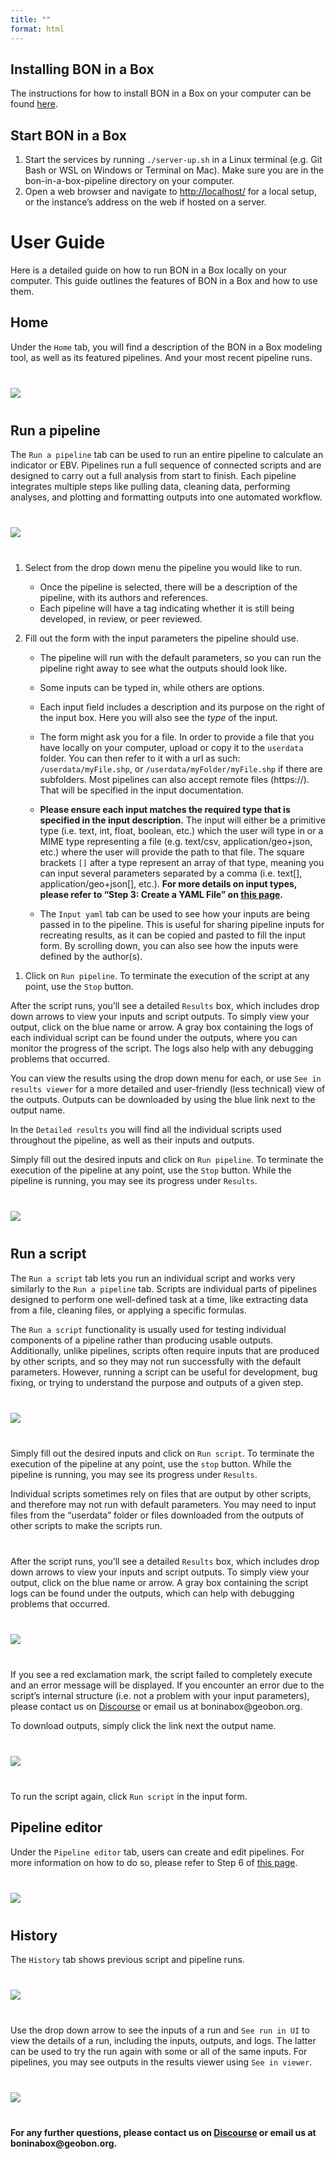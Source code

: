 ```yaml
---
title: ""
format: html
---
```


## Installing BON in a Box

The instructions for how to install BON in a Box on your computer can be found [here](how_to_install.qmd).

## Start BON in a Box

1.  Start the services by running `./server-up.sh` in a Linux terminal (e.g. Git Bash or WSL on Windows or Terminal on Mac). Make sure you are in the bon-in-a-box-pipeline directory on your computer.
2.  Open a web browser and navigate to <http://localhost/> for a local setup, or the instance's address on the web if hosted on a server.

# User Guide

Here is a detailed guide on how to run BON in a Box locally on your computer. This guide outlines the features of BON in a Box and how to use them.

## Home

Under the `Home` tab, you will find a description of the BON in a Box modeling tool, as well as its featured pipelines. And your most recent pipeline runs.

::: {style="margin-top: 40px;"}
:::

![](images/Image7.png)

::: {style="margin-top: 40px;"}
:::

## Run a pipeline

The `Run a pipeline` tab can be used to run an entire pipeline to calculate an indicator or EBV. Pipelines run a full sequence of connected scripts and are designed to carry out a full analysis from start to finish. Each pipeline integrates multiple steps like pulling data, cleaning data, performing analyses, and plotting and formatting outputs into one automated workflow.

::: {style="margin-top: 40px;"}
:::

![](images/Image12.png)

::: {style="margin-top: 40px;"}
:::

1.  Select from the drop down menu the pipeline you would like to run.

    -   Once the pipeline is selected, there will be a description of the pipeline, with its authors and references.
    -   Each pipeline will have a tag indicating whether it is still being developed, in review, or peer reviewed.

2.  Fill out the form with the input parameters the pipeline should use.

    -   The pipeline will run with the default parameters, so you can run the pipeline right away to see what the outputs should look like.

    -   Some inputs can be typed in, while others are options.

    -   Each input field includes a description and its purpose on the right of the input box. Here you will also see the *type* of the input.

    -   The form might ask you for a file. In order to provide a file that you have locally on your computer, upload or copy it to the `userdata` folder. You can then refer to it with a url as such: `/userdata/myFile.shp`, or `/userdata/myFolder/myFile.shp` if there are subfolders. Most pipelines can also accept remote files (https://). That will be specified in the input documentation.

    -   **Please ensure each input matches the required type that is specified in the input description.** The input will either be a primitive type (i.e. text, int, float, boolean, etc.) which the user will type in or a MIME type representing a file (e.g. text/csv, application/geo+json, etc.) where the user will provide the path to that file. The square brackets `[]` after a type represent an array of that type, meaning you can input several parameters separated by a comma (i.e. text\[\], application/geo+json\[\], etc.). **For more details on input types, please refer to "Step 3: Create a YAML File" on [this page](how_to_contribute.qmd).**

    -   The `Input yaml` tab can be used to see how your inputs are being passed in to the pipeline. This is useful for sharing pipeline inputs for recreating results, as it can be copied and pasted to fill the input form. By scrolling down, you can also see how the inputs were defined by the author(s).

<!-- -->

1.  Click on `Run pipeline`. To terminate the execution of the script at any point, use the `Stop` button.

After the script runs, you'll see a detailed `Results` box, which includes drop down arrows to view your inputs and script outputs. To simply view your output, click on the blue name or arrow. A gray box containing the logs of each individual script can be found under the outputs, where you can monitor the progress of the script. The logs also help with any debugging problems that occurred.

You can view the results using the drop down menu for each, or use `See in results viewer` for a more detailed and user-friendly (less technical) view of the outputs. Outputs can be downloaded by using the blue link next to the output name.

In the `Detailed results` you will find all the individual scripts used throughout the pipeline, as well as their inputs and outputs.

Simply fill out the desired inputs and click on `Run pipeline`. To terminate the execution of the pipeline at any point, use the `Stop` button. While the pipeline is running, you may see its progress under `Results`.

::: {style="margin-top: 40px;"}
:::

![](images/Image13.png)

::: {style="margin-top: 40px;"}
:::

## Run a script

The `Run a script` tab lets you run an individual script and works very similarly to the `Run a pipeline` tab. Scripts are individual parts of pipelines designed to perform one well-defined task at a time, like extracting data from a file, cleaning files, or applying a specific formulas.

The `Run a script` functionality is usually used for testing individual components of a pipeline rather than producing usable outputs. Additionally, unlike pipelines, scripts often require inputs that are produced by other scripts, and so they may not run successfully with the default parameters. However, running a script can be useful for development, bug fixing, or trying to understand the purpose and outputs of a given step.

::: {style="margin-top: 40px;"}
:::

![](images/Image8.png)

::: {style="margin-top: 40px;"}
:::

Simply fill out the desired inputs and click on `Run script`. To terminate the execution of the pipeline at any point, use the `stop` button. While the pipeline is running, you may see its progress under `Results`.

Individual scripts sometimes rely on files that are output by other scripts, and therefore may not run with default parameters. You may need to input files from the "userdata" folder or files downloaded from the outputs of other scripts to make the scripts run.

::: {style="margin-top: 40px;"}
:::

After the script runs, you'll see a detailed `Results` box, which includes drop down arrows to view your inputs and script outputs. To simply view your output, click on the blue name or arrow. A gray box containing the script logs can be found under the outputs, which can help with debugging problems that occurred.

::: {style="margin-top: 40px;"}
:::

![](images/Image10.png)

::: {style="margin-top: 40px;"}
:::

If you see a red exclamation mark, the script failed to completely execute and an error message will be displayed. If you encounter an error due to the script’s internal structure (i.e. not a problem with your input parameters), please contact us on [Discourse](https://discourse.geobon.org) or email us at boninabox\@geobon.org.

To download outputs, simply click the link next the output name.

::: {style="margin-top: 40px;"}
:::

![](images/Image11.png)

::: {style="margin-top: 40px;"}
:::

To run the script again, click `Run script` in the input form.

## Pipeline editor

Under the `Pipeline editor` tab, users can create and edit pipelines. For more information on how to do so, please refer to Step 6 of [this page](how_to_contribute.qmd).

::: {style="margin-top: 40px;"}
:::

![](images/Image14.png)

::: {style="margin-top: 40px;"}
:::

## History

The `History` tab shows previous script and pipeline runs.

::: {style="margin-top: 40px;"}
:::

![](images/Image15.png)

::: {style="margin-top: 40px;"}
:::

Use the drop down arrow to see the inputs of a run and `See run in UI` to view the details of a run, including the inputs, outputs, and logs. The latter can be used to try the run again with some or all of the same inputs. For pipelines, you may see outputs in the results viewer using `See in viewer`.

::: {style="margin-top: 40px;"}
:::

![](images/Image16.png)

::: {style="margin-top: 40px;"}
:::

**For any further questions, please contact us on [Discourse](https://discourse.geobon.org) or email us at boninabox\@geobon.org.**